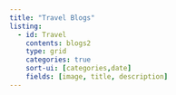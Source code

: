 ```yaml
---
title: "Travel Blogs"
listing:
  - id: Travel
    contents: blogs2
    type: grid
    categories: true
    sort-ui: [categories,date]
    fields: [image, title, description]
---
```


::: {#Travel}

:::

